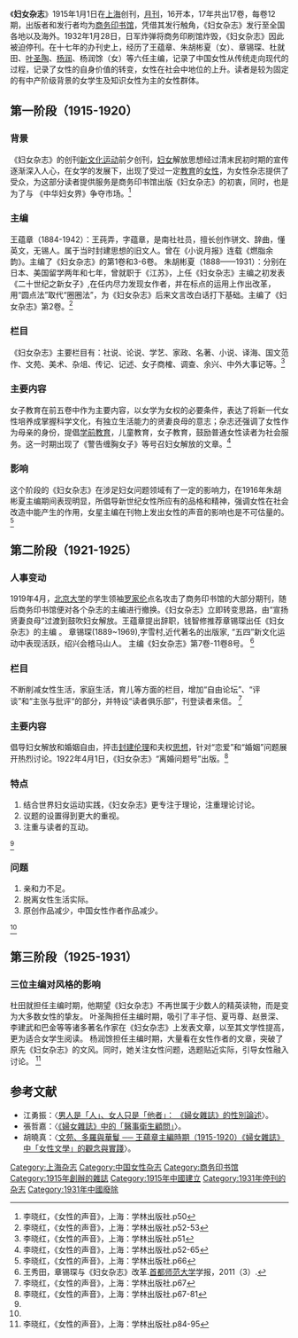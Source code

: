 《'''妇女杂志'''》1915年1月1日在[[上海|上海]]创刊，[[月刊|月刊]]，16开本，17年共出17卷，每卷12期，出版者和发行者均为[[商务印书馆|商务印书馆]]，凭借其发行触角，《妇女杂志》发行至全国各地以及海外。1932年1月28日，日军炸弹将商务印刷馆炸毁，《妇女杂志》因此被迫停刊。在十七年的办刊史上，经历了王蕴章、朱胡彬夏（女）、章锡琛、杜就田、[[叶圣陶|叶圣陶]]、[[杨润|杨润]]、杨润馀（女）等六任主编，记录了中国女性从传统走向现代的过程，记录了女性的自身价值的转变，女性在社会中地位的上升。读者是较为固定的有中产阶级背景的女学生及知识女性为主的女性群体。

== 第一阶段（1915-1920） ==

=== 背景 ===
《妇女杂志》的创刊[[新文化运动|新文化运动]]前夕创刊，[[妇女|妇女]]解放思想经过清末民初时期的宣传逐渐深入人心，在女学的发展下，出现了受过一定[[教育|教育]]的[[女性|女性]]，为女性杂志提供了受众，为这部分读者提供服务是商务印书馆出版《妇女杂志》的初衷，同时，也是为了与 《中华妇女界》争夺市场。<ref>李晓红，《女性的声音》，上海：学林出版社.p50</ref>

=== 主编 ===
王蕴章（1884-1942）：王莼弄，字蕴章，是南社社员，擅长创作骈文、辞曲，懂英文，无锡人。属于当时封建思想的旧文人。曾在《小说月报》连载《燃脂余韵》。主编了《妇女杂志》的第1卷和3-6卷。
朱胡彬夏（1888——1931）：分别在日本、美国留学两年和七年，曾就职于《江苏》，上任《妇女杂志》主编之初发表《二十世纪之新女子》,在任内尽力发现女作者，并在标点的运用上作出改革，用“圆点法”取代“圈圈法”，为《妇女杂志》后来文言改白话打下基础。主编了《妇女杂志》第2卷。<ref>李晓红，《女性的声音》，上海：学林出版社.p52-53</ref>
=== 栏目 ===
《妇女杂志》主要栏目有：社说、论说、学艺、家政、名著、小说、译海、国文范作、文苑、美术、杂俎、传记、记述、女子商榷、调查、余兴、中外大事记等。<ref>李晓红，《女性的声音》，上海：学林出版社.p51</ref>

=== 主要内容 ===
女子教育在前五卷中作为主要内容，以女学为女权的必要条件，表达了将新一代女性培养成掌握科学文化，有独立生活能力的贤妻良母的意志；杂志还强调了女性作为母亲的身份，提倡[[学前教育|学前教育]]，儿童教育，女子教育，鼓励普通女性读者为社会服务。这一时期出现了《警告缠胸女子》等号召妇女解放的文章。<ref>李晓红，《女性的声音》，上海：学林出版社.p52-65</ref>

=== 影响 ===
这个阶段的《妇女杂志》在涉足妇女问题领域有了一定的影响力，在1916年朱胡彬夏主编期间表现明显，所倡导新世纪女性所应有的品格和精神，强调女性在社会改造中能产生的作用，女星主编在刊物上发出女性的声音的影响也是不可估量的。<ref>李晓红，《女性的声音》，上海：学林出版社.p66</ref>

== 第二阶段（1921-1925） ==

=== 人事变动 ===
1919年4月，[[北京大学|北京大学]]的学生领袖[[罗家伦|罗家伦]]点名攻击了商务印书馆的大部分期刊，随后商务印书馆便对各个杂志的主编进行撤换。《妇女杂志》立即转变思路，由“宣扬贤妻良母”过渡到鼓吹妇女解放。王蕴章提出辞职，钱智修推荐章锡琛出任《妇女杂志》的主编 。
章锡琛(1889~1969),字雪村,近代著名的出版家, “五四”新文化运动中表现活跃，绍兴会稽马山人。 主编《妇女杂志》第7卷-11卷8号。
<ref>王秀田，章锡琛与《妇女杂志》改革.[[首都师范大学|首都师范大学]]学报，2011（3）.</ref>

=== 栏目 ===
不断削减女性生活，家庭生活，育儿等方面的栏目，增加“自由论坛”、“评谈”和“主张与批评“的部分，并特设“读者俱乐部”，刊登读者来信。
<ref>李晓红，《女性的声音》，上海：学林出版社.p67</ref>

=== 主要内容 ===
倡导妇女解放和婚姻自由，抨击[[封建|封建]][[伦理|伦理]]和夫权[[思想|思想]]，针对“恋爱”和“婚姻”问题展开热烈讨论。1922年4月1日，《妇女杂志》“离婚问题号”出版。<ref name="#1">李晓红，《女性的声音》，上海：学林出版社.p67-81</ref>

=== 特点 ===
# 结合世界妇女运动实践，《妇女杂志》更专注于理论，注重理论讨论。
# 议题的设置得到更大的重视。
# 注重与读者的互动。
<ref name="#1"/>

=== 问题 ===
# 亲和力不足。
# 脱离女性生活实际。
# 原创作品减少，中国女性作者作品减少。
<ref name="#1"/>

== 第三阶段（1925-1931） ==

=== 三位主编对风格的影响 ===
杜田就担任主编时期，他期望《妇女杂志》不再世属于少数人的精英读物，而是变为大多数女性的挚友。
叶圣陶担任主编时期，吸引了丰子恺、夏丏尊、赵景深、李建武和巴金等等诸多著名作家在《妇女杂志》上发表文章，以至其文学性提高，更为适合女学生阅读。
杨润馀担任主编时期，大量看在女性作者的文章，突破了原先《妇女杂志》的文风。同时，她关注女性问题，选题贴近实际，引导女性融入讨论。
<ref>李晓红，《女性的声音》，上海：学林出版社.p84-95</ref>

== 参考文献 ==
*江勇振：〈[http://www.mh.sinica.edu.tw/MHDocument/PublicationDetail/PublicationDetail_301.pdf 男人是「人」、女人只是「他者」： 《婦女雜誌》的性別論述]{{Wayback|url=http://www.mh.sinica.edu.tw/MHDocument/PublicationDetail/PublicationDetail_301.pdf |date=20180126072137 }}〉。
*張哲嘉：〈[http://www.mh.sinica.edu.tw/MHDocument/PublicationDetail/PublicationDetail_304.pdf 《婦女雜誌》中的「醫事衛生顧問」]{{Wayback|url=http://www.mh.sinica.edu.tw/MHDocument/PublicationDetail/PublicationDetail_304.pdf |date=20180126072247 }}〉。
*胡曉真：〈[http://www.mh.sinica.edu.tw/MHDocument/PublicationDetail/PublicationDetail_305.pdf 文苑、多羅與華鬘 ── 王蘊章主編時期（1915-1920）《婦女雜誌》中「女性文學」的觀念與實踐]{{Wayback|url=http://www.mh.sinica.edu.tw/MHDocument/PublicationDetail/PublicationDetail_305.pdf |date=20180126070740 }}〉。

[[Category:上海杂志|Category:上海杂志]]
[[Category:中国女性杂志|Category:中国女性杂志]]
[[Category:商务印书馆|Category:商务印书馆]]
[[Category:1915年創辦的雜誌|Category:1915年創辦的雜誌]]
[[Category:1915年中國建立|Category:1915年中國建立]]
[[Category:1931年停刊的杂志|Category:1931年停刊的杂志]]
[[Category:1931年中國廢除|Category:1931年中國廢除]]